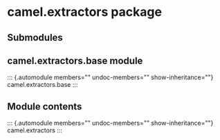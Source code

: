 # camel.extractors package

## Submodules

## camel.extractors.base module

::: {.automodule members="" undoc-members="" show-inheritance=""}
camel.extractors.base
:::

## Module contents

::: {.automodule members="" undoc-members="" show-inheritance=""}
camel.extractors
:::
